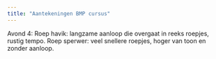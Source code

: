 ```yaml
---
title: "Aantekeningen BMP cursus"
---
```


Avond 4:
Roep havik: langzame aanloop die overgaat in reeks roepjes, rustig tempo. Roep sperwer: veel snellere roepjes, hoger van toon en zonder aanloop.
